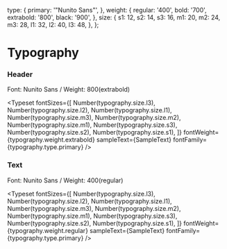  
<Meta title="Tokens/Typography" />
 
  type: {
    primary: '"Nunito Sans"',
  },
  weight: {
    regular: '400',
    bold: '700',
    extrabold: '800',
    black: '900',
  },
  size: {
    s1: 12,
    s2: 14,
    s3: 16,
    m1: 20,
    m2: 24,
    m3: 28,
    l1: 32,
    l2: 40,
    l3: 48,
  },
};
 
 
# Typography
 

### Header
Font: Nunito Sans / Weight: 800(extrabold)
 
<Typeset
  fontSizes={[
    Number(typography.size.l3),
    Number(typography.size.l2),
    Number(typography.size.l1),
    Number(typography.size.m3),
    Number(typography.size.m2),
    Number(typography.size.m1),
    Number(typography.size.s3),
    Number(typography.size.s2),
    Number(typography.size.s1),
  ]}
  fontWeight={typography.weight.extrabold}
  sampleText={SampleText}
  fontFamily={typography.type.primary}
/>

### Text
Font: Nunito Sans / Weight: 400(regular)
 
<Typeset
  fontSizes={[
    Number(typography.size.l3),
    Number(typography.size.l2),
    Number(typography.size.l1),
    Number(typography.size.m3),
    Number(typography.size.m2),
    Number(typography.size.m1),
    Number(typography.size.s3),
    Number(typography.size.s2),
    Number(typography.size.s1),
  ]}
  fontWeight={typography.weight.regular}
  sampleText={SampleText}
  fontFamily={typography.type.primary}
/>